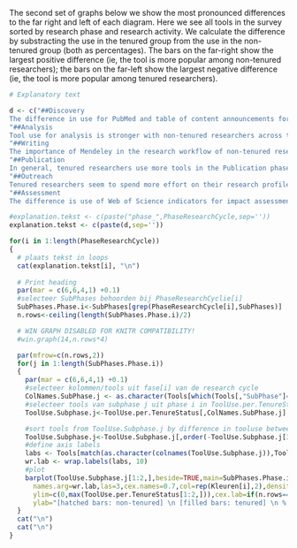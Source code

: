 

The second set of graphs below we show the most pronounced differences to the far right and left of each diagram. Here we see all tools in the survey sorted by research phase and research activity. We calculate the difference by substracting the use in the tenured group from the use in the non-tenured group (both as percentages). The bars on the far-right show the largest positive difference (ie, the tool is more popular among non-tenured researchers); the bars on the far-left show the largest negative difference (ie, the tool is more popular among tenured researchers).

```r

# Explanatory text

d <- c("##Discovery
The difference in use for PubMed and table of content announcements for journals stand out as the most significant discrepancies in the Discovery phase. Although not featuring in the 'top-2' figures, the use of Mendely stands out when inspecting the more detailed graphs: non-tenured (generally younger) researchers use Mendeley more often in the Reading, Searching and Alert activities within the Discovery phase.",
"##Analysis
Tool use for analysis is stronger with non-tenured researchers across the board. This holds for relatively new (and more open) tools such as R and Python, as well as for long-standing software such as Excel and MATLAB. The large difference for SPSS is no outlier. Tools for sharing analysis scripts are not very popular, and tool usage is low overall. Somewhat unexpectedly, use of the Open Science Framework is stronger for the tenured then for the non-tenured group. This could have to do with some cases where  that the OSF is often used for grant applications, and that this arguably is a more important activity for tenured researchers.",
"##Writing
The importance of Mendeley in the research workflow of non-tenured researchers is again apparent in the Writing Phase. Among this group, Mendeley is the most popular reference management software, more popular than Endnote---the most popular reference tool for tenured researchers. For the writing itself, MS Word is by far the most popular tool among both groups.",
"##Publication
In general, tenured researchers use more tools in the Publication phase; probably they simply publish more. This makes it difficult to interpret these figures properly. A few tools stand out. First, PubMed is relatively popular for archival of publications for non-tenured researchers, although in absolute terms ResearchGate is the most popular repository for both groups. GitHub is used mostly by non-tenured researchers as a repository for scripts and software code.",
"##Outreach
Tenured researchers seem to spend more effort on their research profile, as tool use in this phase is higher for that group. ResearchGate is popular among both groups. Although to a lesser extent (differences are less pronounced), tenured researchers also use more tools for outrecach to a broader public.",
"##Assessment
The difference is use of Web of Science indicators for impact assessment is striking: about 55% of tenured researchers indicate using the tool, versus appraximately 20% of non-tenured reseachers. Altmetrics and the PLoS metrics are not very popular (yet) in comparison, and are used by both groups, although slightly more by non-tenured researchers.")

#explanation.tekst <- c(paste("phase_",PhaseResearchCycle,sep=''))
explanation.tekst <- c(paste(d,sep=''))

for(i in 1:length(PhaseResearchCycle))
{
  # plaats tekst in loops
  cat(explanation.tekst[i], "\n")
  
  # Print heading
  par(mar = c(6,6,4,1) +0.1)
  #selecteer SubPhases behoorden bij PhaseResearchCyclie[i]
  SubPhases.Phase.i<-SubPhases[grep(PhaseResearchCycle[i],SubPhases)]
  n.rows<-ceiling(length(SubPhases.Phase.i)/2)

  # WIN GRAPH DISABLED FOR KNITR COMPATIBILITY!
  #win.graph(14,n.rows*4)

  par(mfrow=c(n.rows,2))
  for(j in 1:length(SubPhases.Phase.i))
  {
    par(mar = c(6,6,4,1) +0.1)
    #selecteer kolommen/tools uit fase[i] van de research cycle
    ColNames.SubPhase.j <- as.character(Tools[which(Tools[,"SubPhase"]==SubPhases.Phase.i[j]),"Variable.name"])
    #selecteer tools van subphase j uit phase i in ToolUse.per.TenureStatus
    ToolUse.Subphase.j<-ToolUse.per.TenureStatus[,ColNames.SubPhase.j]

    #sort tools from ToolUse.Subphase.j by difference in tooluse between tenure-groups
    ToolUse.Subphase.j<-ToolUse.Subphase.j[,order(-ToolUse.Subphase.j[3,])]
    #define axis labels
    labs <- Tools[match(as.character(colnames(ToolUse.Subphase.j)),Tools[,"Variable.name"]),"Tool.name"]
    wr.lab <- wrap.labels(labs, 10)
    #plot
    barplot(ToolUse.Subphase.j[1:2,],beside=TRUE,main=SubPhases.Phase.i[j],
      names.arg=wr.lab,las=3,cex.names=0.7,col=rep(Kleuren[i],2),density=c(1000,20),
      ylim=c(0,max(ToolUse.per.TenureStatus[1:2,])),cex.lab=if(n.rows==1){0.8},
      ylab="[hatched bars: non-tenured] \n [filled bars: tenured] \n % tool users")
  }
  cat("\n")
  cat("\n")
}
```
